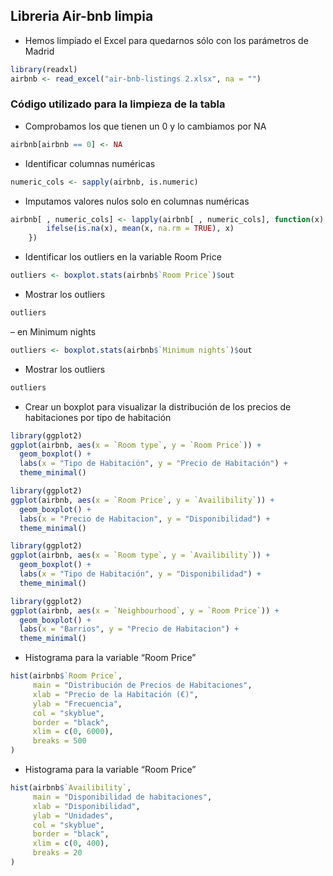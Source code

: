 ## Libreria Air-bnb limpia

-   Hemos limpiado el Excel para quedarnos sólo con los parámetros de Madrid

```r
library(readxl)
airbnb <- read_excel("air-bnb-listings 2.xlsx", na = "")

```

### Código utilizado para la limpieza de la tabla

-   Comprobamos los que tienen un 0 y lo cambiamos por NA

```r
airbnb[airbnb == 0] <- NA
```

-   Identificar columnas numéricas

```r
numeric_cols <- sapply(airbnb, is.numeric)
```

-   Imputamos valores nulos solo en columnas numéricas

```r
airbnb[ , numeric_cols] <- lapply(airbnb[ , numeric_cols], function(x) {
  		ifelse(is.na(x), mean(x, na.rm = TRUE), x)
	})
```

-   Identificar los outliers en la variable Room Price

```r
outliers <- boxplot.stats(airbnb$`Room Price`)$out
```

-   Mostrar los outliers

```r
outliers
```

-- en Minimum nights

```r
outliers <- boxplot.stats(airbnb$`Minimum nights`)$out
```

-   Mostrar los outliers

```r
outliers
```

-   Crear un boxplot para visualizar la distribución de los precios de habitaciones por tipo de habitación

```r
library(ggplot2)
ggplot(airbnb, aes(x = `Room type`, y = `Room Price`)) +
  geom_boxplot() +
  labs(x = "Tipo de Habitación", y = "Precio de Habitación") +
  theme_minimal()
```

```r
library(ggplot2)
ggplot(airbnb, aes(x = `Room Price`, y = `Availibility`)) +
  geom_boxplot() +
  labs(x = "Precio de Habitacion", y = "Disponibilidad") +
  theme_minimal()
```

```r
library(ggplot2)
ggplot(airbnb, aes(x = `Room type`, y = `Availibility`)) +
  geom_boxplot() +
  labs(x = "Tipo de Habitación", y = "Disponibilidad") +
  theme_minimal()
```

```r
library(ggplot2)
ggplot(airbnb, aes(x = `Neighbourhood`, y = `Room Price`)) +
  geom_boxplot() +
  labs(x = "Barrios", y = "Precio de Habitacion") +
  theme_minimal()
```

- Histograma para la variable "Room Price"
```r
hist(airbnb$`Room Price`,
     main = "Distribución de Precios de Habitaciones",
     xlab = "Precio de la Habitación (€)",
     ylab = "Frecuencia",
     col = "skyblue",
     border = "black",
     xlim = c(0, 6000),
     breaks = 500
)
```

- Histograma para la variable "Room Price"
```r
hist(airbnb$`Availibility`,
     main = "Disponibilidad de habitaciones",
     xlab = "Disponibilidad",
     ylab = "Unidades",
     col = "skyblue",
     border = "black",
     xlim = c(0, 400),
     breaks = 20
)
```
